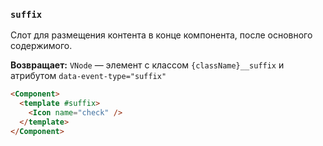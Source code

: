 ### `suffix`

Слот для размещения контента в конце компонента, после основного содержимого.

**Возвращает:** `VNode` — элемент с классом `{className}__suffix` и атрибутом `data-event-type="suffix"`

```html
<Component>
  <template #suffix>
    <Icon name="check" />
  </template>
</Component>
```
